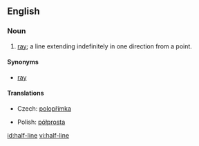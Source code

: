 ==English==
{{wikipedia|Line (mathematics)}}
===Noun===
{{en-noun}}

# {{geometry}} [[ray]]; a line extending indefinitely in one direction from a point.

====Synonyms====
* [[ray]]

====Translations====
{{trans-top|ray}}
* Czech: [[polopřímka]] {{f}}
{{trans-mid}}
* Polish: [[półprosta]] {{f}}
{{trans-bottom}}

[[id:half-line]]
[[vi:half-line]]